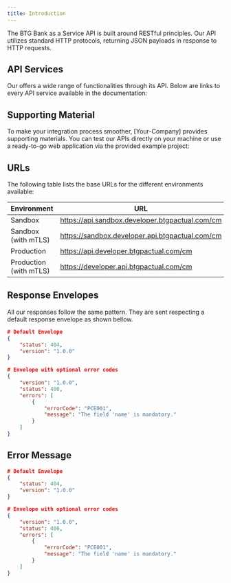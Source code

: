 ```yaml
---
title: Introduction
---
```


The BTG Bank as a Service API is built around RESTful principles. Our API utilizes standard HTTP protocols, returning JSON payloads in response to HTTP requests. 

## API Services

Our offers a wide range of functionalities through its API. Below are links to every API service available in the documentation:

<CardList cols={4}>

<Card 
  title="Account"
  icon="arrow-square-up-right"
  iconType='regular'
  link="/reference/common-services/get-destination-account-id"
/>

<Card 
  title="Contact" 
  icon="arrow-square-up-right"
  iconType='regular'
  link="/reference/common-services/contact-get"
/>

<Card 
  title="Monitoring" 
  icon="arrow-square-up-right"
  iconType='regular'
  link="/reference/common-services/list-alerts"
/>

<Card 
  title="Import File" 
  icon="arrow-square-up-right"
  iconType='regular'
  link="/reference/common-services/get-import-file"
/>

<Card 
  title="Webhooks" 
  icon="arrow-square-up-right"
  iconType='regular'
  link="/reference/common-services/webhook-notification"
/>
</CardList>

## Supporting Material

To make your integration process smoother, [Your-Company] provides supporting materials. You can test our APIs directly on your machine or use a ready-to-go web application via the provided example project:

<Card 
  title="Postman Collection" 
  icon="rocket-launch"
  description="Try out the [Your-Company] API using our Postman collection."
  iconType='regular'
/>


## URLs
The following table lists the base URLs for the different environments available:

| Environment            | URL                                            |
|-------------------------|------------------------------------------------|
| Sandbox                | https://api.sandbox.developer.btgpactual.com/cm |
| Sandbox (with mTLS)    | https://sandbox.developer.api.btgpactual.com/cm |
| Production             | https://api.developer.btgpactual.com/cm         |
| Production (with mTLS) | https://developer.api.btgpactual.com/cm         |


## Response Envelopes
All our responses follow the same pattern. They are sent respecting a default response envelope as shown bellow.

```JSON
# Default Envelope
{
    "status": 404,
    "version": "1.0.0"
}

# Envelope with optional error codes
{
    "version": "1.0.0",
    "status": 400,
    "errors": [
        {
            "errorCode": "PCE001",
            "message": "The field 'name' is mandatory."
        }
    ]
}
```

## Error Message

```json
# Default Envelope
{
    "status": 404,
    "version": "1.0.0"
}

# Envelope with optional error codes
{
    "version": "1.0.0",
    "status": 400,
    "errors": [
        {
            "errorCode": "PCE001",
            "message": "The field 'name' is mandatory."
        }
    ]
}
```